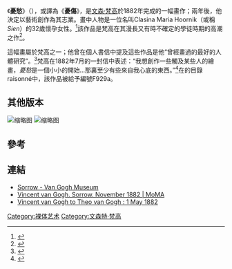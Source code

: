 {{Infobox artwork
|title=憂愁 
|image_file=Vincent van Gogh - Sorrow.jpg
|image_size=250px
|artist=[[文森·梵谷|文森·梵谷]]
|year={{start date|1882}}
|catalogue=F929a
|type=素描
|material=鉛筆、墨水筆及墨水於紙張
|subject=裸體
|height_metric=44.5
|width_metric=27.0
|condition=良好
|museum=The New Art Gallery Walsall
|accession=1973.128.GR
}}

《'''憂愁'''》（{{lang-nl|Sorrow}}），或譯為《'''憂傷'''》，是[[文森特·梵高|文森·梵高]]於1882年完成的一幅畫作；兩年後，他決定以藝術創作為其志業。畫中人物是一位名叫Clasina Maria Hoornik（或稱''Sien''）的32歲懷孕女性。<ref>{{Cite news|url=https://www.theguardian.com/artanddesign/2005/oct/27/art|title=The genius of Crazy Vinnie|date=2005-10-27|newspaper=The Guardian|accessdate=2016-12-28|language=en-GB|issn=0261-3077|archive-date=2014-01-10|archive-url=https://web.archive.org/web/20140110234833/http://www.theguardian.com/artanddesign/2005/oct/27/art|dead-url=no}}</ref>該作品是梵高在其漫長又有時不確定的學徒時期的高潮之作<ref>{{cite news|url=https://www.theguardian.com/artanddesign/2005/oct/27/art|title=The genius of Crazy Vinnie|last=Hughes|first=Robert|date=27 October 2005|newspaper=[[The_Guardian|The Guardian]]|accessdate=23 February 2012|archive-date=2014-01-10|archive-url=https://web.archive.org/web/20140110234833/http://www.theguardian.com/artanddesign/2005/oct/27/art|dead-url=no}}</ref>。

這幅畫屬於梵高{{Link-en|以Sien Hoornik作為模特兒的系列作品|Sien (Van Gogh series)}}之一；他曾在個人書信中提及這些作品是他“曾經畫過的最好的人體研究”。<ref name="Jansen 2009 52">{{cite book|title=Vincent van Gogh - The Letters: The complete illustrated and annotated edition - Volume 2: The Hague 1881-1883|last=Jansen|first=Leo|publisher=Thames & Hudson|year=2009|isbn=978 0 500 23865 3|location=London|page=52}}</ref>梵高在1882年7月的一封信中表述：“我想創作一些觸及某些人的繪畫，''憂愁''是一個小小的開始...那裏至少有些來自我心底的東西。”<ref>{{cite book|title=The Letters of Van Gogh|last=Roskill|first=Mark|publisher=Fontana|year=1963|location=Glasgow|page=155}}</ref>在{{link-en|Jacob Baart de la Faille|Jacob Baart de la Faille}}的目錄raisonné中，該作品被給予編號F929a。

== 其他版本 ==
[[File:Vincent_van_Gogh_-_Sorrow_(F929).jpg|缩略图]]
[[File:Vincent_van_Gough_-_Sorrow_(F1655).jpg|缩略图]]

== 參考 ==
{{reflist|30em}}
== 連結 ==
*[https://www.vangoghmuseum.nl/en/collection/p0002V1962 Sorrow - Van Gogh Museum] {{Wayback|url=https://www.vangoghmuseum.nl/en/collection/p0002V1962 |date=20161229032850 }}
*[https://www.moma.org/collection/works/67087?locale=en Vincent van Gogh. Sorrow. November 1882 | MoMA] {{Wayback|url=https://www.moma.org/collection/works/67087?locale=en |date=20171101224352 }}
*[http://www.webexhibits.org/vangogh/letter/11/195.htm?qp=art.technique Vincent van Gogh to Theo van Gogh : 1 May 1882] {{Wayback|url=http://www.webexhibits.org/vangogh/letter/11/195.htm?qp=art.technique |date=20161229033630 }}

{{commonscat|Vincent van Gogh - Sorrow}}
{{梵高}}
{{Authority control}}

[[Category:裸体艺术|Category:裸体艺术]]
[[Category:文森特·梵高|Category:文森特·梵高]]